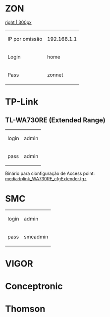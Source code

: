 =ZON=

[[image:router_zonhome.jpg | right | 300px]]

{| border="1"
|IP por omissão || 192.168.1.1
|-
|Login || home
|-
|Pass  || zonnet
|}


=TP-Link=

==TL-WA730RE  (Extended Range)==


{| border="1"
|login || admin
|-
|pass ||  admin
|}


Binário para cionfiguração de Access point: [[media:tplink_WA730RE_cfgExtender.tgz]]

=SMC=

{| border="1"
|login || admin
|-
|pass ||  smcadmin
|}


=VIGOR=

=Conceptronic=

=Thomson=
